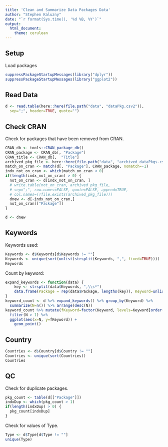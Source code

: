```yaml
---
title: 'Clean and Summarize Data Packages Data'
author: "Stephen Kaluzny"
date: "`r format(Sys.time(), '%d %B, %Y')`"
output:
  html_document:
    theme: cerulean 
---
```


## Setup
Load packages

```r
suppressPackageStartupMessages(library("dplyr"))
suppressPackageStartupMessages(library("ggplot2"))
```

## Read Data

```r
d <- read.table(here::here(file.path("data", "dataPkg.csv2")),
  sep=";", header=TRUE, quote="")
```

## Check CRAN

Check for packages that have been removed from CRAN.

```r
CRAN_db <- tools::CRAN_package_db()
CRAN_package <- CRAN_db[, "Package"]
CRAN_title <- CRAN_db[,  "Title"]
archived_pkg_file <- here::here(file.path("data", "archived_dataPkgs.csv2"))
match_on_cran <- match(d[, "Package"], CRAN_package, nomatch=-1)
indx_not_on_cran <- which(match_on_cran < 0)
if(length(indx_not_on_cran) > 0) {
  not_on_cran <- d[indx_not_on_cran, ]
  # write.table(not_on_cran, archived_pkg_file,
  # sep=";", row.names=FALSE, quote=FALSE, append=TRUE,
  # col.names=(!file.exists(archived_pkg_file)))
  dnew <- d[-indx_not_on_cran,]
  not_on_cran[["Package"]]
}
```

```r
d <- dnew
```


## Keywords

Keywords used:
```r
Keywords <- d$Keywords[d$Keywords != ""]
Keywords <- unique(sort(unlist(strsplit(Keywords, ",", fixed=TRUE))))
Keywords
```
Count by keyword:
```r
expand_keywords <- function(data) {
    key <- strsplit(data$Keywords, ",\\s*")
    data.frame(Package = rep(data$Package, lengths(key)), Keyword=unlist(key))
}
keyword_count <- d %>% expand_keywords() %>% group_by(Keyword) %>%
  summarize(N=n()) %>% arrange(desc(N))
keyword_count %>% mutate(fKeyword=factor(Keyword, levels=Keyword[order(N)])) %>%
  filter(N > 1) %>%
  ggplot(aes(x=N, y=fKeyword)) +
    geom_point()
```

## Country
```r
Countries <- d$Country[d$Country != ""]
Countries <- unique(sort(Countries))
Countries
```

## QC

Check for duplicate packages.
```r
pkg_count <- table(d[["Package"]])
indxDup <- which(pkg_count > 1)
if(length(indxDup) > 0) {
  pkg_count[indxDup]
}
```

Check for values of Type.
```r
Type <- d$Type[d$Type != ""]
unique(Type)
```
